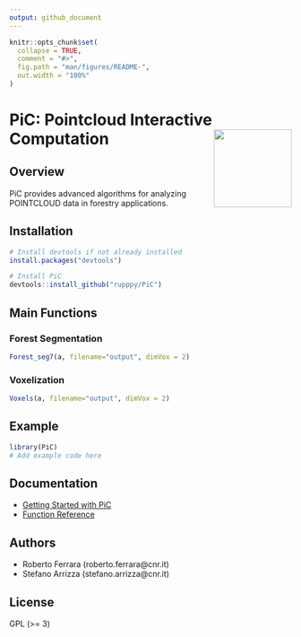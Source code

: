 ```yaml
---
output: github_document
---
```


<!-- README.md is generated from README.Rmd. Please edit that file -->

```r
knitr::opts_chunk$set(
  collapse = TRUE,
  comment = "#>",
  fig.path = "man/figures/README-",
  out.width = "100%"
)
```

# PiC: Pointcloud Interactive Computation <img src="man/figures/logo.png" align="right" height="139" />

<!-- badges: start -->
<!-- badges: end -->

## Overview

PiC provides advanced algorithms for analyzing POINTCLOUD data in forestry applications.

## Installation

```r
# Install devtools if not already installed
install.packages("devtools")

# Install PiC
devtools::install_github("rupppy/PiC")
```

## Main Functions

### Forest Segmentation
```r
Forest_seg7(a, filename="output", dimVox = 2)
```

### Voxelization
```r
Voxels(a, filename="output", dimVox = 2)
```

## Example

```r
library(PiC)
# Add example code here
```

## Documentation

* [Getting Started with PiC](articles/pic-intro.html)
* [Function Reference](reference/index.html)

## Authors
- Roberto Ferrara (roberto.ferrara@cnr.it)
- Stefano Arrizza (stefano.arrizza@cnr.it)

## License
GPL (>= 3)

